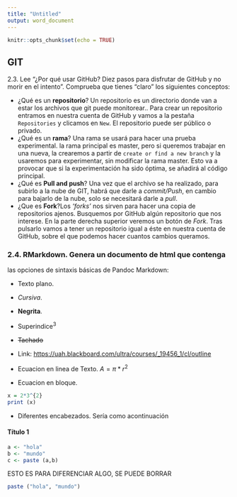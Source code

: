 ```yaml
---
title: "Untitled"
output: word_document
---
```


```r
knitr::opts_chunk$set(echo = TRUE)
```

## GIT 

2.3. Lee “¿Por qué usar GitHub? Diez pasos para disfrutar de GitHub y no morir en el intento”. Comprueba que tienes “claro” los siguientes conceptos: 

+ ¿Qué es un __repositorio__? Un repositorio es un directorio donde van a estar los archivos que git puede monitorear.. Para crear un repositorio entramos en nuestra cuenta de GitHub y vamos a la pestaña `Repositories` y clicamos en `New`. El repositorio puede ser público o privado.
+ ¿Qué es un __rama__? Una rama se usará para hacer una prueba experimental. la rama principal es master, pero si queremos trabajar en una nueva, la crearemos a partir de `create or find a new branch` y la usaremos para experimentar, sin modificar la rama master. Esto va a provocar que si la experimentación ha sido óptima, se añadirá al código principal. 
+ ¿Qué es __Pull and push__? Una vez que el archivo se ha realizado, para subirlo a la nube de GIT, habrá que darle a _commit/Push_, en cambio para bajarlo de la nube, solo se necesitará darle a _pull_.
+ ¿Que es __Fork__?Los _‘forks’_ nos sirven para hacer una copia de repositorios ajenos. Busquemos por GitHub algún repositorio que nos interese. En la parte derecha superior veremos un botón de _Fork_. Tras pulsarlo vamos a tener un repositorio igual a éste en nuestra cuenta de GitHub, sobre el que podemos hacer cuantos cambios queramos.

### 2.4. RMarkdown. Genera un documento de html que contenga

las opciones de sintaxis básicas de Pandoc Markdown:

+ Texto plano.

+ _Cursiva_.

+ __Negrita__.

+ Superindice^3^

+ ~~Tachado~~

+ Link: <https://uah.blackboard.com/ultra/courses/_19456_1/cl/outline>

+ Ecuacion en linea de Texto. $A = \pi*r^{2}$ 


+ Ecuacion en bloque.
```r
x = 2*3^{2}
print (x)
```

+ Diferentes encabezados. Sería como acontinuación

#### Título 1


```r
a <- "hola"
b <- "mundo"
c <- paste (a,b)

```

ESTO ES PARA DIFERENCIAR ALGO, SE PUEDE BORRAR

```r
paste ("hola", "mundo")
```

